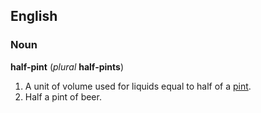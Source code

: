 ==English==
===Noun===
'''half-pint''' (''plural'' '''half-pints''')

#A unit of volume used for liquids equal to half of a [[pint]].
#Half a pint of beer.